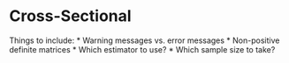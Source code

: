 # Cross-Sectional 

Things to include: 
* Warning messages vs. error messages 
* Non-positive definite matrices 
* Which estimator to use? 
* Which sample size to take? 
